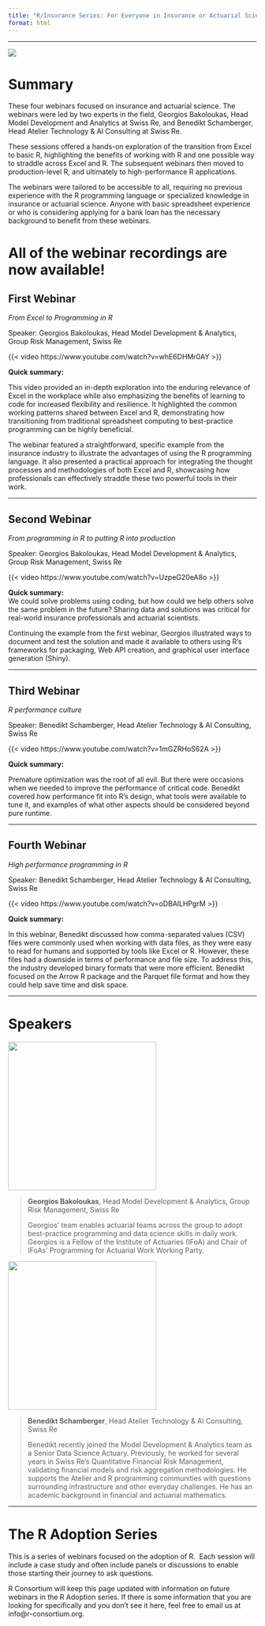 ---
title: "R/Insurance Series: For Everyone in Insurance or Actuarial Science"
format: html
---

------------------------------------------------------------------------

![](R Validation Mini-Series Part I & II Youtube.png)

# **Summary**

These four webinars focused on insurance and actuarial science. The webinars were led by two experts in the field, Georgios Bakoloukas, Head Model Development and Analytics at Swiss Re, and Benedikt Schamberger, Head Atelier Technology & AI Consulting at Swiss Re.

These sessions offered a hands-on exploration of the transition from Excel to basic R, highlighting the benefits of working with R and one possible way to straddle across Excel and R. The subsequent webinars then moved to production-level R, and ultimately to high-performance R applications.

The webinars were tailored to be accessible to all, requiring no previous experience with the R programming language or specialized knowledge in insurance or actuarial science. Anyone with basic spreadsheet experience or who is considering applying for a bank loan has the necessary background to benefit from these webinars.

# **All of the webinar recordings are now available!**

## First Webinar 

*From Excel to Programming in R*

Speaker: Georgios Bakoloukas, Head Model Development & Analytics, Group Risk Management, Swiss Re

{{< video https://www.youtube.com/watch?v=whE6DHMr0AY >}}

**Quick summary:**

This video provided an in-depth exploration into the enduring relevance of Excel in the workplace while also emphasizing the benefits of learning to code for increased flexibility and resilience. It highlighted the common working patterns shared between Excel and R, demonstrating how transitioning from traditional spreadsheet computing to best-practice programming can be highly beneficial.

The webinar featured a straightforward, specific example from the insurance industry to illustrate the advantages of using the R programming language. It also presented a practical approach for integrating the thought processes and methodologies of both Excel and R, showcasing how professionals can effectively straddle these two powerful tools in their work.

------------------------------------------------------------------------

## Second Webinar 

*From programming in R to putting R into production*

Speaker: Georgios Bakoloukas, Head Model Development & Analytics, Group Risk Management, Swiss Re

{{< video https://www.youtube.com/watch?v=UzpeG20eA8o >}}

**Quick summary:** \
We could solve problems using coding, but how could we help others solve the same problem in the future? Sharing data and solutions was critical for real-world insurance professionals and actuarial scientists.

Continuing the example from the first webinar, Georgios illustrated ways to document and test the solution and made it available to others using R’s frameworks for packaging, Web API creation, and graphical user interface generation (Shiny).

------------------------------------------------------------------------

## Third Webinar

*R performance culture*

Speaker: Benedikt Schamberger, Head Atelier Technology & AI Consulting, Swiss Re

{{< video https://www.youtube.com/watch?v=1mGZRHoS62A >}}

**Quick summary:**

Premature optimization was the root of all evil. But there were occasions when we needed to improve the performance of critical code. Benedikt covered how performance fit into R’s design, what tools were available to tune it, and examples of what other aspects should be considered beyond pure runtime.

------------------------------------------------------------------------

## Fourth Webinar

*High performance programming in R*

Speaker: Benedikt Schamberger, Head Atelier Technology & AI Consulting, Swiss Re

{{< video https://www.youtube.com/watch?v=oDBAlLHPgrM >}}

**Quick summary:**

In this webinar, Benedikt discussed how comma-separated values (CSV) files were commonly used when working with data files, as they were easy to read for humans and supported by tools like Excel or R. However, these files had a downside in terms of performance and file size. To address this, the industry developed binary formats that were more efficient. Benedikt focused on the Arrow R package and the Parquet file format and how they could help save time and disk space.

------------------------------------------------------------------------

# **Speakers** 

![](georgios.png){width="300"}

> **Georgios Bakoloukas**, Head Model Development & Analytics, Group Risk Management, Swiss Re
>
> Georgios’ team enables actuarial teams across the group to adopt best-practice programming and data science skills in daily work. Georgios is a Fellow of the Institute of Actuaries (IFoA) and Chair of IFoAs’ Programming for Actuarial Work Working Party.

![](benedickt.jpg){width="300"}

> **Benedikt Schamberger**, Head Atelier Technology & AI Consulting, Swiss Re
>
> Benedikt recently joined the Model Development & Analytics team as a Senior Data Science Actuary. Previously, he worked for several years in Swiss Re’s Quantitative Financial Risk Management, validating financial models and risk aggregation methodologies. He supports the Atelier and R programming communities with questions surrounding infrastructure and other everyday challenges. He has an academic background in financial and actuarial mathematics.

------------------------------------------------------------------------

# **The R Adoption Series**

This is a series of webinars focused on the adoption of R.  Each session will include a case study and often include panels or discussions to enable those starting their journey to ask questions.

R Consortium will keep this page updated with information on future webinars in the R Adoption series. If there is some information that you are looking for specifically and you don’t see it here, feel free to email us at info\@r-consortium.org.
